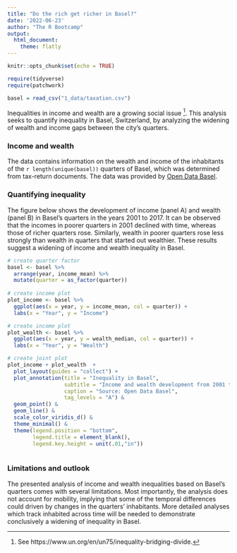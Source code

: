 ```yaml
---
title: "Do the rich get richer in Basel?"
date: '2022-06-23'
author: "The R Bootcamp"
output: 
  html_document: 
    theme: flatly
---
```


```r
knitr::opts_chunk$set(echo = TRUE)

require(tidyverse)
require(patchwork)

basel = read_csv("1_data/taxation.csv")
```


Inequalities in income and wealth are a growing social issue ^[See https://www.un.org/en/un75/inequality-bridging-divide.]. This analysis seeks to quantify inequality in Basel, Switzerland, by analyzing the widening of wealth and income gaps between the city's quarters.    

### Income and wealth

The data contains information on the wealth and income of the inhabitants of the `r length(unique(basel))` quarters of Basel, which was determined from tax-return documents. The data was provided by [Open Data Basel](https://www.opendata.bs.ch/). 

### Quantifying inequality

The figure below shows the development of income (panel A) and wealth (panel B) in Basel's quarters in the years 2001 to 2017. It can be observed that the incomes in poorer quarters in 2001 declined with time, whereas those of richer quarters rose. Similarly, wealth in poorer quarters rose less strongly than wealth in quarters that started out wealthier. These results suggest a widening of income and wealth inequality in Basel.    

```r
# create quarter factor
basel <- basel %>%
  arrange(year, income_mean) %>% 
  mutate(quarter = as_factor(quarter)) 
  
# create income plot
plot_income <- basel %>% 
  ggplot(aes(x = year, y = income_mean, col = quarter)) +
  labs(x = "Year", y = "Income")

# create income plot
plot_wealth <- basel %>%
  ggplot(aes(x = year, y = wealth_median, col = quarter)) +
  labs(x = "Year", y = "Wealth")

# create joint plot
plot_income + plot_wealth  + 
  plot_layout(guides = "collect") +
  plot_annotation(title = "Inequality in Basel",
                  subtitle = "Income and wealth development from 2001 to 2017",
                  caption = "Source: Open Data Basel",
                  tag_levels = "A") & 
  geom_point() & 
  geom_line() &
  scale_color_viridis_d() &
  theme_minimal() &
  theme(legend.position = "bottom",
        legend.title = element_blank(),
        legend.key.height = unit(.01,"in"))
  
```

### Limitations and outlook

The presented analysis of income and wealth inequalities based on Basel's quarters comes with several limitations. Most importantly, the analysis does not account for mobility, implying that some of the temporal differences could driven by changes in the quarters' inhabitants. More detailed analyses which track inhabited across time will be needed to  demonstrate conclusively a widening of inequality in Basel. 





